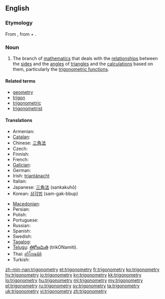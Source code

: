==English==

===Etymology===
From {{etyl|NL.}} {{term|trigonometria|lang=la}}, from {{etyl|grc}} {{term|τρίγωνον||triangle|sc=polytonic|tr=trigōnon|lang=grc}} + {{term|-metria||-metry|lang=la}}.

===Noun===
{{wikipedia}}
{{en-noun|trigonometries|-}}

# {{mathematics}} The branch of [[mathematics]] that deals with the [[relationship]]s between the [[side]]s and the [[angle]]s of [[triangle]]s and the [[calculation]]s based on them, particularly the [[trigonometric function]]s.

====Related terms====
* [[geometry]]
* [[trigon]]
* [[trigonometric]]
* [[trigonometrist]]

====Translations====
{{trans-top|branch of mathematics}}
* Armenian: {{t-|hy|եռանկյունաչափություն|tr=eṙankyunačap’ut’yun}}
* [[Catalan]]: {{t-|ca|trigonometria|f}}
* Chinese: [[三角法]]
* Czech: {{t+|cs|trigonometrie|f}}
* Finnish: {{t+|fi|trigonometria}}
* French: {{t+|fr|trigonométrie|f}}
* [[Galician]]: {{t-|gl|trigonometría|f|xs=Galician}}
* German: {{t+|de|Trigonometrie|f}}
* Irish: [[triantánacht]]
* Italian: {{t+|it|trigonometria|f}}
* Japanese: [[三角法]] (sankakuhō)
* Korean: [[삼각법]] (sam-gak-bbup)
{{trans-mid}}
* [[Macedonian]]: {{t-|mk|тригонометрија|f|tr=trigonométrija}}
* Persian: {{t|fa|مثلثات|xs=Persian}}
* Polish: {{t-|pl|trygonometria|f}}
* Portuguese: {{t+|pt|trigonometria|f}}
* Russian: {{t+|ru|тригонометрия|f|tr=trigonom'étrija}}
* Spanish: {{t+|es|trigonometría|f}}
* Swedish: {{t+|sv|trigonometri|c}}
* [[Tagalog]]: {{t-|tl|tatsihan|xs=Tagalog}}
* [[Telugu]]: [[త్రికోణమితి]] (trikONamiti).
* Thai: [[ตรีโกณมิติ]]
* Turkish: {{t+|tr|trigonometri}}
{{trans-bottom}}

[[zh-min-nan:trigonometry]]
[[et:trigonometry]]
[[fr:trigonometry]]
[[ko:trigonometry]]
[[hy:trigonometry]]
[[io:trigonometry]]
[[kn:trigonometry]]
[[kk:trigonometry]]
[[lo:trigonometry]]
[[hu:trigonometry]]
[[ml:trigonometry]]
[[my:trigonometry]]
[[pl:trigonometry]]
[[ru:trigonometry]]
[[sv:trigonometry]]
[[ta:trigonometry]]
[[uk:trigonometry]]
[[vi:trigonometry]]
[[zh:trigonometry]]